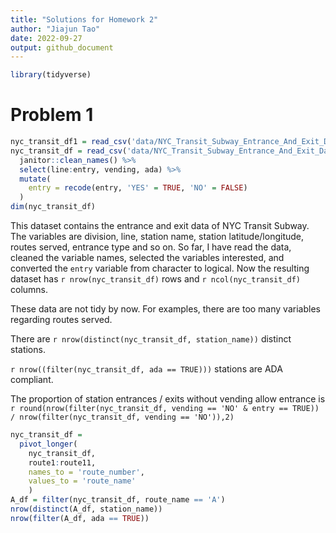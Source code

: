 ```yaml
---
title: "Solutions for Homework 2"
author: "Jiajun Tao"
date: 2022-09-27
output: github_document
---
```


```r
library(tidyverse)
```

# Problem 1
```r
nyc_transit_df1 = read_csv('data/NYC_Transit_Subway_Entrance_And_Exit_Data.csv')
nyc_transit_df = read_csv('data/NYC_Transit_Subway_Entrance_And_Exit_Data.csv', col_types = 'cccddccccccccccccccccclclcccddcc') %>% 
  janitor::clean_names() %>% 
  select(line:entry, vending, ada) %>% 
  mutate(
    entry = recode(entry, 'YES' = TRUE, 'NO' = FALSE)
  )
dim(nyc_transit_df)
```

This dataset contains the entrance and exit data of NYC Transit Subway. The variables are division, line, station name, station latitude/longitude, routes served, entrance type and so on. So far, I have read the data, cleaned the variable names, selected the variables interested, and converted the `entry` variable from character to logical. Now the resulting dataset has `r nrow(nyc_transit_df)` rows and `r ncol(nyc_transit_df)` columns.

These data are not tidy by now. For examples, there are too many variables regarding routes served.

There are `r nrow(distinct(nyc_transit_df, station_name))` distinct stations.

`r nrow((filter(nyc_transit_df, ada == TRUE)))` stations are ADA compliant.

The proportion of station entrances / exits without vending allow entrance is `r round(nrow(filter(nyc_transit_df, vending == 'NO' & entry == TRUE)) / nrow(filter(nyc_transit_df, vending == 'NO')),2)`

```r
nyc_transit_df = 
  pivot_longer(
    nyc_transit_df,
    route1:route11,
    names_to = 'route_number',
    values_to = 'route_name'
    )
A_df = filter(nyc_transit_df, route_name == 'A')
nrow(distinct(A_df, station_name))
nrow(filter(A_df, ada == TRUE))  
  
```




